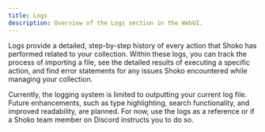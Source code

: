 ```yaml
---
title: Logs
description: Overview of the Logs section in the WebUI.
---
```


Logs provide a detailed, step-by-step history of every action that Shoko has performed related to your collection.
Within these logs, you can track the process of importing a file, see the detailed results of executing a specific
action, and find error statements for any issues Shoko encountered while managing your collection.

Currently, the logging system is limited to outputting your current log file. Future enhancements, such as type
highlighting, search functionality, and improved readability, are planned. For now, use the logs as a reference or
if a Shoko team member on Discord instructs you to do so.
